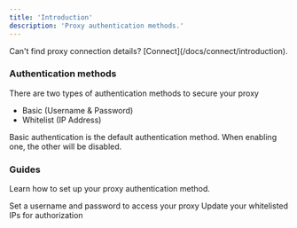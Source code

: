 ```yaml
---
title: 'Introduction'
description: 'Proxy authentication methods.'
---
```


<Warning>
    Can't find proxy connection details? [Connect](/docs/connect/introduction).
</Warning>

### Authentication methods

There are two types of authentication methods to secure your proxy

- Basic (Username & Password)
- Whitelist (IP Address)

<Info>Basic authentication is the default authentication method. When enabling one, the other will be disabled.</Info>

### Guides

Learn how to set up your proxy authentication method.

<CardGroup cols={2}>
    <Card title="Basic Authentication" icon="lock" href="/proxy-authentication/proxy-auth-basic">
        Set a username and password to access your proxy
    </Card>
    <Card title="Whitelist Authentication" icon="location-dot" href="/proxy-authentication/proxy-auth-whitelist">
        Update your whitelisted IPs for authorization
    </Card>
</CardGroup>
